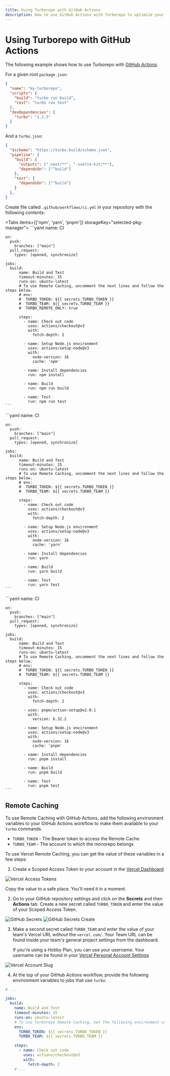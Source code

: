 ```yaml
---
title: Using Turborepo with GitHub Actions
description: How to use GitHub Actions with Turborepo to optimize your CI workflow
---
```



# Using Turborepo with GitHub Actions

The following example shows how to use Turborepo with [GitHub Actions](https://github.com/features/actions).

For a given root `package.json`:

```json
{
  "name": "my-turborepo",
  "scripts": {
    "build": "turbo run build",
    "test": "turbo run test"
  },
  "devDependencies": {
    "turbo": "1.2.5"
  }
}
```

And a `turbo.json`:

```json
{
  "$schema": "https://turbo.build/schema.json",
  "pipeline": {
    "build": {
      "outputs": [".next/**", ".svelte-kit/**"],
      "dependsOn": ["^build"]
    },
    "test": {
      "dependsOn": ["^build"]
    }
  },
}
```

Create file called `.github/workflows/ci.yml` in your repository with the following contents:

<Tabs items={['npm', 'yarn', 'pnpm']} storageKey="selected-pkg-manager">
  <Tab>
    ```yaml
    name: CI

    on:
      push:
        branches: ["main"]
      pull_request:
        types: [opened, synchronize]

    jobs:
      build:
          name: Build and Test
          timeout-minutes: 15
          runs-on: ubuntu-latest
          # To use Remote Caching, uncomment the next lines and follow the steps below.
          # env:
          #  TURBO_TOKEN: ${{ secrets.TURBO_TOKEN }}
          #  TURBO_TEAM: ${{ secrets.TURBO_TEAM }}
          #  TURBO_REMOTE_ONLY: true

          steps:
            - name: Check out code
              uses: actions/checkout@v3
              with:
                fetch-depth: 2

            - name: Setup Node.js environment
              uses: actions/setup-node@v3
              with:
                node-version: 16
                cache: 'npm'

            - name: Install dependencies
              run: npm install

            - name: Build
              run: npm run build

            - name: Test
              run: npm run test
    ```

  </Tab>
  <Tab>
    ```yaml
    name: CI

    on:
      push:
        branches: ["main"]
      pull_request:
        types: [opened, synchronize]

    jobs:
      build:
          name: Build and Test
          timeout-minutes: 15
          runs-on: ubuntu-latest
          # To use Remote Caching, uncomment the next lines and follow the steps below.
          # env:
          #  TURBO_TOKEN: ${{ secrets.TURBO_TOKEN }}
          #  TURBO_TEAM: ${{ secrets.TURBO_TEAM }}

          steps:
            - name: Check out code
              uses: actions/checkout@v3
              with:
                fetch-depth: 2

            - name: Setup Node.js environment
              uses: actions/setup-node@v3
              with:
                node-version: 16
                cache: 'yarn'

            - name: Install dependencies
              run: yarn

            - name: Build
              run: yarn build

            - name: Test
              run: yarn test
    ```

  </Tab>
  <Tab>
    ```yaml
    name: CI

    on:
      push:
        branches: ["main"]
      pull_request:
        types: [opened, synchronize]

    jobs:
      build:
          name: Build and Test
          timeout-minutes: 15
          runs-on: ubuntu-latest
          # To use Remote Caching, uncomment the next lines and follow the steps below.
          # env:
          #  TURBO_TOKEN: ${{ secrets.TURBO_TOKEN }}
          #  TURBO_TEAM: ${{ secrets.TURBO_TEAM }}

          steps:
            - name: Check out code
              uses: actions/checkout@v3
              with:
                fetch-depth: 2

            - uses: pnpm/action-setup@v2.0.1
              with:
                version: 6.32.2

            - name: Setup Node.js environment
              uses: actions/setup-node@v3
              with:
                node-version: 16
                cache: 'pnpm'

            - name: Install dependencies
              run: pnpm install

            - name: Build
              run: pnpm build

            - name: Test
              run: pnpm test
    ```

  </Tab>
</Tabs>

## Remote Caching

To use Remote Caching with GitHub Actions, add the following environment variables to your GitHub Actions workflow
to make them available to your `turbo` commands.

- `TURBO_TOKEN` - The Bearer token to access the Remote Cache
- `TURBO_TEAM` - The account to which the monorepo belongs

To use Vercel Remote Caching, you can get the value of these variables in a few steps:

1. Create a Scoped Access Token to your account in the [Vercel Dashboard](https://vercel.com/account/tokens)

![Vercel Access Tokens](/images/docs/vercel-create-token.png)

Copy the value to a safe place. You'll need it in a moment.

2. Go to your GitHub repository settings and click on the **Secrets** and then **Actions** tab. Create a new secret called `TURBO_TOKEN` and enter the value of your Scoped Access Token.

![GitHub Secrets](/images/docs/github-actions-secrets.png)
![GitHub Secrets Create](/images/docs/github-actions-create-secret.png)

3. Make a second secret called `TURBO_TEAM` and enter the value of your team's Vercel URL _without_ the `vercel.com/`. Your Team URL can be found inside your team's general project settings from the dashboard.

   If you're using a Hobby Plan, you can use your username. Your username can be found in your [Vercel Personal Account Settings](https://vercel.com/account)

![Vercel Account Slug](/images/docs/vercel-slug.png)

4. At the top of your GitHub Actions workflow, provide the following environment variables to jobs that use `turbo`:

```yaml highlight="6-8"
# ...

jobs:
  build:
    name: Build and Test
    timeout-minutes: 15
    runs-on: ubuntu-latest
    # To use Turborepo Remote Caching, set the following environment variables for the job.
    env:
      TURBO_TOKEN: ${{ secrets.TURBO_TOKEN }}
      TURBO_TEAM: ${{ secrets.TURBO_TEAM }}

    steps:
      - name: Check out code
        uses: actions/checkout@v3
        with:
          fetch-depth: 2
    # ...
```
